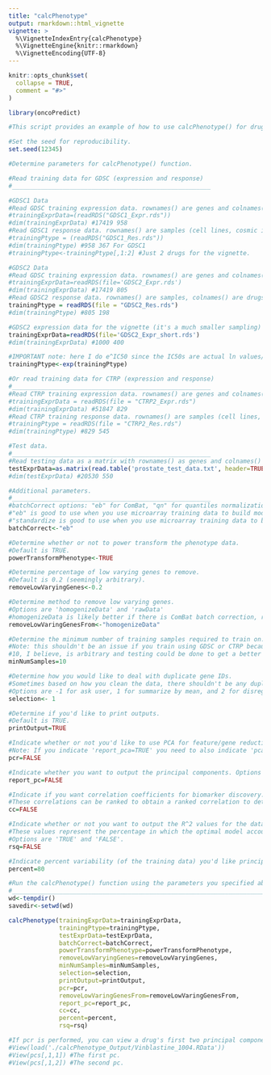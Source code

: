 ```yaml
---
title: "calcPhenotype"
output: rmarkdown::html_vignette
vignette: >
  %\VignetteIndexEntry{calcPhenotype}
  %\VignetteEngine{knitr::rmarkdown}
  %\VignetteEncoding{UTF-8}
---
```


```r
knitr::opts_chunk$set(
  collapse = TRUE,
  comment = "#>"
)
```

```r

library(oncoPredict)

#This script provides an example of how to use calcPhenotype() for drug response prediction as well as its optional #parameters. 

#Set the seed for reproducibility. 
set.seed(12345)

#Determine parameters for calcPhenotype() function.

#Read training data for GDSC (expression and response)
#_______________________________________________________

#GDSC1 Data
#Read GDSC training expression data. rownames() are genes and colnames() are samples (cell lines/cosmic ids).
#trainingExprData=(readRDS("GDSC1_Expr.rds"))
#dim(trainingExprData) #17419 958 
#Read GDSC1 response data. rownames() are samples (cell lines, cosmic ids), colnames() are drugs.
#trainingPtype = (readRDS("GDSC1_Res.rds"))
#dim(trainingPtype) #958 367 For GDSC1
#trainingPtype<-trainingPtype[,1:2] #Just 2 drugs for the vignette.

#GDSC2 Data
#Read GDSC training expression data. rownames() are genes and colnames() are samples.
#trainingExprData=readRDS(file='GDSC2_Expr.rds')
#dim(trainingExprData) #17419 805
#Read GDSC2 response data. rownames() are samples, colnames() are drugs. 
trainingPtype = readRDS(file = "GDSC2_Res.rds")
#dim(trainingPtype) #805 198

#GDSC2 expression data for the vignette (it's a much smaller sampling)
trainingExprData=readRDS(file='GDSC2_Expr_short.rds')
#dim(trainingExprData) #1000 400

#IMPORTANT note: here I do e^IC50 since the IC50s are actual ln values/log transformed already, and the calcPhenotype function Paul #has will do a power transformation (I assumed it would be better to not have both transformations)
trainingPtype<-exp(trainingPtype) 

#Or read training data for CTRP (expression and response)
#_______________________________________________________
#Read CTRP training expression data. rownames() are genes and colnames() are samples (cell lines/cosmic ids).
#trainingExprData = readRDS(file = "CTRP2_Expr.rds")
#dim(trainingExprData) #51847 829
#Read CTRP training response data. rownames() are samples (cell lines, cosmic ids), colnames() are drugs.
#trainingPtype = readRDS(file = "CTRP2_Res.rds")
#dim(trainingPtype) #829 545 

#Test data. 
#_______________________________________________________
#Read testing data as a matrix with rownames() as genes and colnames() as samples.
testExprData=as.matrix(read.table('prostate_test_data.txt', header=TRUE, row.names=1))
#dim(testExprData) #20530 550

#Additional parameters. 
#_______________________________________________________
#batchCorrect options: "eb" for ComBat, "qn" for quantiles normalization, "standardize", or "none"
#"eb" is good to use when you use microarray training data to build models on microarray testing data.
#"standardize is good to use when you use microarray training data to build models on RNA-seq testing data (this is what Paul used in the 2017 IDWAS paper that used GDSC microarray to impute in TCGA RNA-Seq data, see methods section of that paper for rationale)
batchCorrect<-"eb"

#Determine whether or not to power transform the phenotype data.
#Default is TRUE.
powerTransformPhenotype<-TRUE

#Determine percentage of low varying genes to remove.
#Default is 0.2 (seemingly arbitrary).
removeLowVaryingGenes<-0.2

#Determine method to remove low varying genes.
#Options are 'homogenizeData' and 'rawData'
#homogenizeData is likely better if there is ComBat batch correction, raw data was used in the 2017 IDWAS paper that used GDSC microarray to impute in TCGA RNA-Seq data.
removeLowVaringGenesFrom<-"homogenizeData"

#Determine the minimum number of training samples required to train on.
#Note: this shouldn't be an issue if you train using GDSC or CTRP because there are many samples in both training datasets.
#10, I believe, is arbitrary and testing could be done to get a better number.
minNumSamples=10

#Determine how you would like to deal with duplicate gene IDs.
#Sometimes based on how you clean the data, there shouldn't be any duplicates to deal with.
#Options are -1 for ask user, 1 for summarize by mean, and 2 for disregard duplicates
selection<- 1

#Determine if you'd like to print outputs.
#Default is TRUE.
printOutput=TRUE

#Indicate whether or not you'd like to use PCA for feature/gene reduction. Options are 'TRUE' and 'FALSE'.
#Note: If you indicate 'report_pca=TRUE' you need to also indicate 'pca=TRUE'
pcr=FALSE

#Indicate whether you want to output the principal components. Options are 'TRUE' and 'FALSE'.
report_pc=FALSE

#Indicate if you want correlation coefficients for biomarker discovery. These are the correlations between a given gene of interest across all samples vs. a given drug response across samples.
#These correlations can be ranked to obtain a ranked correlation to determine highly correlated drug-gene associations.
cc=FALSE

#Indicate whether or not you want to output the R^2 values for the data you train on from true and predicted values.
#These values represent the percentage in which the optimal model accounts for the variance in the training data.
#Options are 'TRUE' and 'FALSE'.
rsq=FALSE

#Indicate percent variability (of the training data) you'd like principal components to reflect if pcr=TRUE. Default is .80
percent=80

#Run the calcPhenotype() function using the parameters you specified above.
#__________________________________________________________________________________________________________________________________
wd<-tempdir()
savedir<-setwd(wd)

calcPhenotype(trainingExprData=trainingExprData,
              trainingPtype=trainingPtype,
              testExprData=testExprData,
              batchCorrect=batchCorrect,
              powerTransformPhenotype=powerTransformPhenotype,
              removeLowVaryingGenes=removeLowVaryingGenes,
              minNumSamples=minNumSamples,
              selection=selection,
              printOutput=printOutput,
              pcr=pcr,
              removeLowVaringGenesFrom=removeLowVaringGenesFrom,
              report_pc=report_pc,
              cc=cc,
              percent=percent,
              rsq=rsq)

#If pcr is performed, you can view a drug's first two principal components (and so on) using the code below. 
#View(load('./calcPhenotype_Output/Vinblastine_1004.RData'))
#View(pcs[,1,1]) #The first pc. 
#View(pcs[,1,2]) #The second pc. 
```
